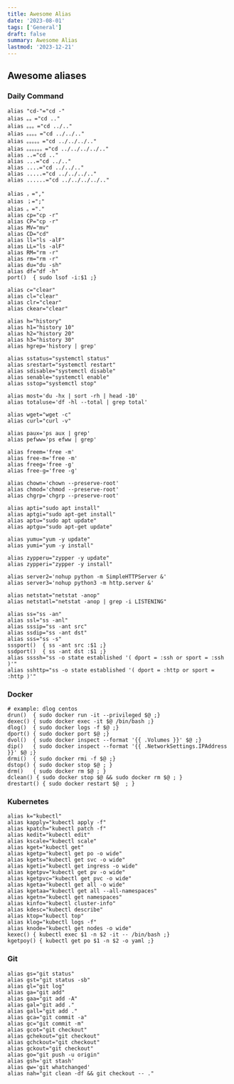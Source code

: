 ```yaml
---
title: Awesome Alias
date: '2023-08-01'
tags: ['General']
draft: false
summary: Awesome Alias
lastmod: '2023-12-21'
---
```


<TOCInline toc={props.toc} indentDepth ={3} fromHeading={1} toHeading={6} />

## Awesome aliases

### Daily Command

```
alias "cd-"="cd -"
alias 。。="cd .."
alias 。。。="cd ../.."
alias 。。。。="cd ../../.."
alias 。。。。。="cd ../../../.."
alias 。。。。。。="cd ../../../../.."
alias ..="cd .."
alias ...="cd ../.."
alias ....="cd ../../.."
alias .....="cd ../../../.."
alias ......="cd ../../../../.."

alias ，=","
alias ；=";"
alias 。="."
alias cp="cp -r"
alias CP="cp -r"
alias MV="mv"
alias CD="cd"
alias ll="ls -alF"
alias LL="ls -alF"
alias RM="rm -r"
alias rm="rm -r"
alias du="du -sh"
alias df="df -h"
port()  { sudo lsof -i:$1 ;}

alias c="clear"
alias cl="clear"
alias clr="clear"
alias ckear="clear"

alias h="history"
alias h1="history 10"
alias h2="history 20"
alias h3="history 30"
alias hgrep='history | grep'

alias sstatus="systemctl status"
alias srestart="systemctl restart"
alias sdisable="systemctl disable"
alias senable="systemctl enable"
alias sstop="systemctl stop"

alias most='du -hx | sort -rh | head -10'
alias totaluse='df -hl --total | grep total'

alias wget="wget -c"
alias curl="curl -v"

alias paux='ps aux | grep'
alias pefww='ps efww | grep'

alias freem='free -m'
alias free-m='free -m'
alias freeg='free -g'
alias free-g='free -g'

alias chown='chown --preserve-root'
alias chmod='chmod --preserve-root'
alias chgrp='chgrp --preserve-root'

alias apti="sudo apt install"
alias aptgi="sudo apt-get install"
alias aptu="sudo apt update"
alias aptgu="sudo apt-get update"

alias yumu="yum -y update"
alias yumi="yum -y install"

alias zypperu="zypper -y update"
alias zypperi="zypper -y install"

alias server2='nohup python -m SimpleHTTPServer &'
alias server3='nohup python3 -m http.server &'

alias netstat="netstat -anop"
alias netstatl="netstat -anop | grep -i LISTENING"

alias ss="ss -an"
alias ssl="ss -anl"
alias sssip="ss -ant src"
alias ssdip="ss -ant dst"
alias sss="ss -s"
sssport()  { ss -ant src :$1 ;}
ssdport()  { ss -ant dst :$1 ;}
alias ssssh="ss -o state established '( dport = :ssh or sport = :ssh )'"
alias sshttp="ss -o state established '( dport = :http or sport = :http )'"
```


### Docker
```
# example: dlog centos
drun()  { sudo docker run -it --privileged $@ ;}
dexec() { sudo docker exec -it $@ /bin/bash ;}
dlog()  { sudo docker logs -f $@ ;}
dport() { sudo docker port $@ ;}
dvol()  { sudo docker inspect --format '{{ .Volumes }}' $@ ;}
dip()   { sudo docker inspect --format '{{ .NetworkSettings.IPAddress }}' $@ ;}
drmi()  { sudo docker rmi -f $@ ;}
dstop() { sudo docker stop $@ ; }
drm()   { sudo docker rm $@ ; }
dclean() { sudo docker stop $@ && sudo docker rm $@ ; }
drestart() { sudo docker restart $@  ; }
```


### Kubernetes
```
alias k="kubectl"
alias kapply="kubectl apply -f"
alias kpatch="kubectl patch -f"
alias kedit="kubectl edit"
alias kscale="kubectl scale"
alias kget="kubectl get"
alias kgetp="kubectl get po -o wide"
alias kgets="kubectl get svc -o wide"
alias kgeti="kubectl get ingress -o wide"
alias kgetpv="kubectl get pv -o wide"
alias kgetpvc="kubectl get pvc -o wide"
alias kgeta="kubectl get all -o wide"
alias kgetaa="kubectl get all --all-namespaces"
alias kgetn="kubectl get namespaces"
alias kinfo="kubectl cluster-info"
alias kdesc="kubectl describe"
alias ktop="kubectl top"
alias klog="kubectl logs -f"
alias knode="kubectl get nodes -o wide"
kexec() { kubectl exec $1 -n $2 -it -- /bin/bash ;}
kgetpoy() { kubectl get po $1 -n $2 -o yaml ;}
```

### Git

```
alias gs="git status"
alias gst="git status -sb"
alias gl="git log"
alias ga="git add"
alias gaa="git add -A"
alias gal="git add ."
alias gall="git add ."
alias gca="git commit -a"
alias gc="git commit -m"
alias gcot="git checkout"
alias gchekout="git checkout"
alias gchckout="git checkout"
alias gckout="git checkout"
alias go="git push -u origin"
alias gsh='git stash'
alias gw='git whatchanged'
alias nah="git clean -df && git checkout -- ."
```























